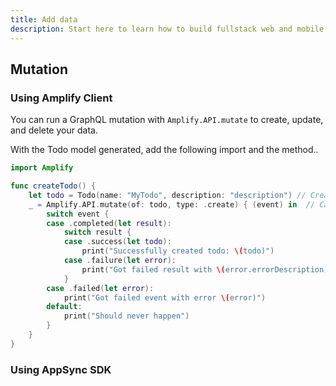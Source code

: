 ```yaml
---
title: Add data
description: Start here to learn how to build fullstack web and mobile apps with Amplify
---
```




## Mutation

### Using Amplify Client

You can run a GraphQL mutation with `Amplify.API.mutate` to create, update, and delete your data.

With the Todo model generated, add the following import and the method..

```swift
import Amplify

func createTodo() {
    let todo = Todo(name: "MyTodo", description: "description") // Create an instance of the Model you want to mutate
    _ = Amplify.API.mutate(of: todo, type: .create) { (event) in  // Call Mutate with the model with `create` mutation type. You can also `update` or `delete`
        switch event {
        case .completed(let result):
            switch result {
            case .success(let todo):
                print("Successfully created todo: \(todo)")
            case .failure(let error):
                print("Got failed result with \(error.errorDescription)")
            }
        case .failed(let error):
            print("Got failed event with error \(error)")
        default:
            print("Should never happen")
        }
    }
}

```

### Using AppSync SDK
